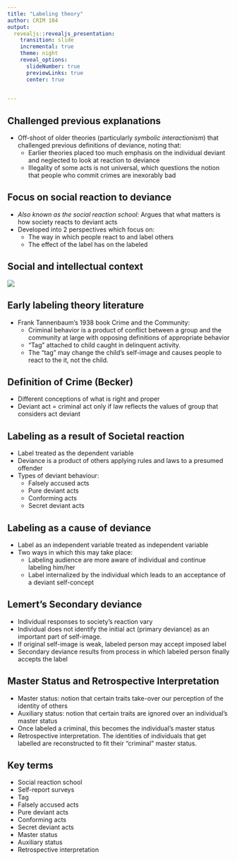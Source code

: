 ```yaml
---
title: "Labeling theory"
author: CRIM 104
output: 
  revealjs::revealjs_presentation:
    transition: slide
    incremental: true
    theme: night
    reveal_options:
      slideNumber: true
      previewLinks: true
      center: true
      

---
```



## Challenged previous explanations
- Off-shoot of older theories (particularly *symbolic interactionism*) that challenged previous definitions of deviance, noting that:
    - Earlier theories placed too much emphasis on the individual deviant and neglected to look at reaction to deviance
    - Illegality of some acts is not universal, which questions the notion that people who commit crimes are inexorably bad 

## Focus on social reaction to deviance

- *Also known as the social reaction school:* Argues that what matters is how society reacts to deviant acts
- Developed into 2 perspectives which focus on:
    - The way in which people react to and label others
    - The effect of the label has on the labeled 
    
## Social and intellectual context

![](https://raw.githubusercontent.com/carlosponcecrim/Slides/master/CRIM104_wk06/theory_context.JPG)

## Early labeling theory literature

- Frank Tannenbaum’s 1938 book Crime and the Community:
    - Criminal behavior is a product of conflict between a group and the community at large with opposing definitions of appropriate behavior
    - “Tag”  attached to child caught in delinquent activity. 
    - The "tag" may change the child’s self-image and causes people to react to the it, not the child.

## Definition of Crime (Becker)
- Different conceptions of what is right and proper
- Deviant act = criminal act only if law reflects the values of group that considers act deviant


## Labeling as a result of Societal reaction
- Label treated as the dependent variable
- Deviance is a product of others applying rules and laws to a presumed offender
- Types of deviant behaviour:
    - Falsely accused acts
    - Pure deviant acts 
    - Conforming acts
    - Secret deviant acts

## Labeling as a cause of deviance

- Label as an independent variable treated as independent variable
- Two ways in which this may take place: 
    - Labeling audience are more aware of individual and continue labeling him/her
    - Label internalized by the individual which leads to an acceptance of a deviant self-concept

## Lemert’s Secondary deviance
- Individual responses to society's reaction vary
- Individual does not identify the initial act (primary deviance) as an important part of self-image. 
- If original self-image is weak, labeled person may accept imposed label
- Secondary deviance results from process in which labeled person finally accepts the label

## Master Status and Retrospective Interpretation
- Master status: notion that certain traits take-over our perception of the identity of others
- Auxiliary status: notion that certain traits are ignored over an individual's master status
- Once labeled a criminal, this becomes the individual’s master status
- Retrospective interpretation. The identities of individuals that get labelled are reconstructed to fit their "criminal" master status.

## Key terms

- Social reaction school
- Self-report surveys
- Tag
- Falsely accused acts
- Pure deviant acts
- Conforming acts
- Secret deviant acts
- Master status
- Auxiliary status
- Retrospective interpretation




